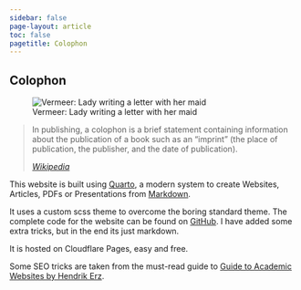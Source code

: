 ```yaml
---
sidebar: false
page-layout: article
toc: false
pagetitle: Colophon
---
```


::: {.content-block}

# Colophon

![Vermeer: Lady writing a letter with her maid](images/writing.jpg){fig-alt="Vermeer: Lady writing a letter with her maid"}
:::

> In publishing, a colophon is a brief statement containing information about the publication of a book such as an "imprint" (the place of publication, the publisher, and the date of publication). 
>
> [*Wikipedia*](https://en.wikipedia.org/wiki/Colophon_(publishing))

This website is built using [Quarto](https://quarto.org), a modern system to create Websites, Articles, PDFs or Presentations from [Markdown](https://de.wikipedia.org/wiki/Markdown).

It uses a custom scss theme to overcome the boring standard theme. The complete code for the website can be found on [GitHub](https://github.com/skriptum/quarto_site). I have added some extra tricks, but in the end its just markdown.

It is hosted on Cloudflare Pages, easy and free. 

Some SEO tricks are taken from the must-read guide to [Guide to Academic Websites by Hendrik Erz](https://www.hendrik-erz.de/resources#academic-website). 
